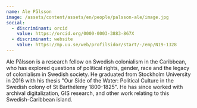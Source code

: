 ```yaml
---
name: Ale Pålsson
image: /assets/content/assets/en/people/palsson-ale/image.jpg
social:
  - discriminant: orcid
    value: https://orcid.org/0000-0003-3883-867X
  - discriminant: website
    value: https://mp.uu.se/web/profilsidor/start/-/emp/N19-1328
---
```

Ale Pålsson is a research fellow on Swedish colonialism in the Caribbean, who has explored questions of political rights, gender, race and the legacy of colonialism in Swedish society. He graduated from Stockholm University in 2016 with his thesis "Our Side of the Water: Political Culture in the Swedish colony of St Barthélemy 1800-1825". He has since worked with archival digitalization, GIS research, and other work relating to this Swedish-Caribbean island.
